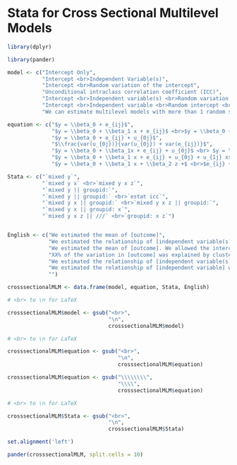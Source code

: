 # Stata for Cross Sectional Multilevel Models

```r

library(dplyr)

library(pander)

```

```r

model <- c("Intercept Only",
           "Intercept <br>Independent Variable(s)",
           "Intercept <br>Random variation of the intercept",
           "Unconditional intraclass correlation coefficient (ICC)",
           "Intercept <br>Independent variable(s) <br>Random variation of the intercept", 
           "Intercept <br>Independent variable <br>Random intercept <br>Random slope",
           "We can estimate multilevel models with more than 1 random slope.")

equation <- c("$y = \\beta_0 + e_{ij}$",
              "$y = \\beta_0 + \\beta_1 x + e_{ij}$ <br>$y = \\beta_0 + \\beta_1 x + \\beta_2 z + e_{ij}$",
              "$y = \\beta_0 + e_{ij} + u_{0j}$",
              "$\\frac{var(u_{0j})}{var(u_{0j}) + var(e_{ij})}$",
              "$y = \\beta_0 + \\beta_1x + e_{ij} + u_{0j}$ <br> $y = \\beta_0 + \\beta_1 x + \\beta_2 z + e_{ij} + u_{0j}$",
              "$y = \\beta_0 + \\beta_1 x + e_{ij} + u_{0j} + u_{1j} x$",
              "$y = \\beta_0 + \\beta_1 x + \\beta_2 z +$ <br>$e_{ij} + u_{0j} + u_{1j} x + u_{2j} z$")

Stata <- c("`mixed y`",
           "`mixed y x` <br>`mixed y x z`",
           "`mixed y || groupid:`",
           "`mixed y || groupid:` <br>`estat icc`",
           "`mixed y x || groupid:` <br>`mixed y x z || groupid:`",
           "`mixed y x || groupid: x`",
           "`mixed y x z || ///` <br>`groupid: x z`")


English <- c("We estimated the mean of [outcome]",
             "We estimated the relationship of [independent variable(s)] with [outcome]",
             "We estimated the mean of [outcome]. We allowed the intercept of the model to vary by [groupid].",
             "XX% of the variation in [outcome] was explained by clustering of participants in [groupid]",
             "We estimated the relationship of [independent variable(s)] with [outcome].  We allowed the intercept of the model to vary by group.",
             "We estimated the relationship of [independent variable] with [outcome].  We allowed the intercept of the model to vary by group. We also allowed the relationship of [independent variable] with [outcome] to vary by group.",
             "")

crosssectionalMLM <- data.frame(model, equation, Stata, English)

```

```r

# <br> to \n for LaTeX

crosssectionalMLM$model <- gsub("<br>", 
                                "\n", 
                                crosssectionalMLM$model) 

# <br> to \n for LaTeX

crosssectionalMLM$equation <- gsub("<br>", 
                                   "\n", 
                                   crosssectionalMLM$equation) 

crosssectionalMLM$equation <- gsub("\\\\\\\\", 
                                   "\\\\", 
                                   crosssectionalMLM$equation)

# <br> to \n for LaTeX

crosssectionalMLM$Stata <- gsub("<br>", 
                                "\n", 
                                crosssectionalMLM$Stata) 

set.alignment('left')

pander(crosssectionalMLM, split.cells = 10)
  
```






